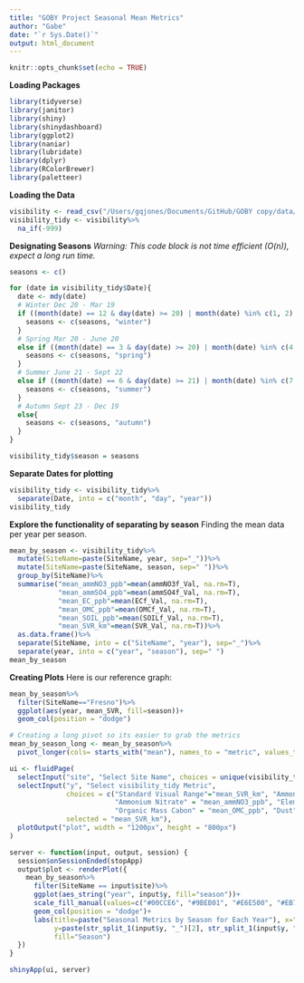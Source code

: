 ```yaml
---
title: "GOBY Project Seasonal Mean Metrics"
author: "Gabe"
date: "`r Sys.Date()`"
output: html_document
---
```


```r
knitr::opts_chunk$set(echo = TRUE)
```

**Loading Packages**
```r
library(tidyverse)
library(janitor)
library(shiny)
library(shinydashboard)
library(ggplot2)
library(naniar)
library(lubridate)
library(dplyr)
library(RColorBrewer)
library(paletteer)
```

**Loading the Data**
```r
visibility <- read_csv("/Users/gqjones/Documents/GitHub/GOBY copy/data/CA_visibility_data.csv")
visibility_tidy <- visibility%>%
  na_if(-999)
```

**Designating Seasons**
*Warning: This code block is not time efficient (O(n)), expect a long run time.*
```r
seasons <- c()

for (date in visibility_tidy$Date){
  date <- mdy(date)
  # Winter Dec 20 - Mar 19 
  if ((month(date) == 12 & day(date) >= 20) | month(date) %in% c(1, 2) | (month(date) == 3 & day(date) <= 19)){
    seasons <- c(seasons, "winter")
  }
  # Spring Mar 20 - June 20
  else if ((month(date) == 3 & day(date) >= 20) | month(date) %in% c(4, 5) | (month(date) == 6 & day(date) <= 20)){
    seasons <- c(seasons, "spring")
  }
  # Summer June 21 - Sept 22
  else if ((month(date) == 6 & day(date) >= 21) | month(date) %in% c(7, 8) | (month(date) == 9 & day(date) <= 22)){
    seasons <- c(seasons, "summer")
  }
  # Autumn Sept 23 - Dec 19
  else{
    seasons <- c(seasons, "autumn")
  }
}

visibility_tidy$season = seasons
```

**Separate Dates for plotting**
```r
visibility_tidy <- visibility_tidy%>%
  separate(Date, into = c("month", "day", "year"))
visibility_tidy
```

**Explore the functionality of separating by season**
Finding the mean data per year per season.
```r
mean_by_season <- visibility_tidy%>%
  mutate(SiteName=paste(SiteName, year, sep="_"))%>%
  mutate(SiteName=paste(SiteName, season, sep=" "))%>%
  group_by(SiteName)%>%
  summarise("mean_ammNO3_ppb"=mean(ammNO3f_Val, na.rm=T),
            "mean_ammSO4_ppb"=mean(ammSO4f_Val, na.rm=T),
            "mean_EC_ppb"=mean(ECf_Val, na.rm=T),
            "mean_OMC_ppb"=mean(OMCf_Val, na.rm=T),
            "mean_SOIL_ppb"=mean(SOILf_Val, na.rm=T),
            "mean_SVR_km"=mean(SVR_Val, na.rm=T))%>%
  as.data.frame()%>%
  separate(SiteName, into = c("SiteName", "year"), sep="_")%>%
  separate(year, into = c("year", "season"), sep=" ")
mean_by_season
```

**Creating Plots**
Here is our reference graph:
```r
mean_by_season%>%
  filter(SiteName=="Fresno")%>%
  ggplot(aes(year, mean_SVR, fill=season))+
  geom_col(position = "dodge")
```

```r
# Creating a long pivot so its easier to grab the metrics 
mean_by_season_long <- mean_by_season%>%
  pivot_longer(cols= starts_with("mean"), names_to = "metric", values_to = "value")

ui <- fluidPage(
  selectInput("site", "Select Site Name", choices = unique(visibility_tidy$SiteName)),
  selectInput("y", "Select visibility_tidy Metric", 
              choices = c("Standard Visual Range"="mean_SVR_km", "Ammonium Sulfate" = "mean_ammSO4_ppb", 
                          "Ammonium Nitrate" = "mean_ammNO3_ppb", "Elemental Cabon" = "mean_EC_ppb", 
                          "Organic Mass Cabon" = "mean_OMC_ppb", "Dust" = "mean_SOIL_ppb"),
              selected = "mean_SVR_km"),
  plotOutput("plot", width = "1200px", height = "800px")
)

server <- function(input, output, session) {
  session$onSessionEnded(stopApp)
  output$plot <- renderPlot({
    mean_by_season%>%
      filter(SiteName == input$site)%>%
      ggplot(aes_string("year", input$y, fill="season"))+
      scale_fill_manual(values=c("#00CCE6", "#9BEB01", "#E6E500", "#EB7500"))+
      geom_col(position = "dodge")+
      labs(title=paste("Seasonal Metrics by Season for Each Year"), x="Year", 
           y=paste(str_split_1(input$y, "_")[2], str_split_1(input$y, "_")[3], sep=" "),
           fill="Season")
  })
}

shinyApp(ui, server)
```

